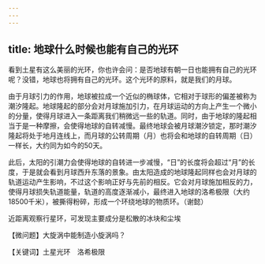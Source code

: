 ```yaml
---
---
---
```

title: 地球什么时候也能有自己的光环
---




看到土星有这么美丽的光环，你也许会问：是否地球有朝一日也能拥有自己的光环呢？没错，地球也将拥有自己的光环。这个光环的原料，就是我们的月球。

由于月球引力的作用，地球被拉成一个近似的椭球体，它相对于球形的偏差被称为潮汐隆起。地球隆起的部分会对月球施加引力，在月球运动的方向上产生一个微小的分量，使得月球进入一条距离我们稍微远一些的轨道。同时，由于地球的隆起相当于是一种摩擦，会使得地球的自转减慢。最终地球会被月球潮汐锁定，那时潮汐隆起将处于地月连线上，而月球的公转周期（月）也将会和地球的自转周期（日）一样长，大约同为如今的50天。

此后，太阳的引潮力会使得地球的自转进一步减慢，“日”的长度将会超过“月”的长度，于是就会看到月球西升东落的景象。由太阳造成的地球隆起同样也会对月球的轨道运动产生影响，不过这个影响正好与先前的相反。它会对月球施加相反的力，使得月球损失轨道能量，轨道的高度逐渐减小，最终进入地球的洛希极限（大约18500千米），被撕得粉碎，形成一个环绕地球的物质环。（谢懿）

近距离观察行星环，可发现主要成分是松散的冰块和尘埃





【微问题】大旋涡中能制造小旋涡吗？

【关键词】土星光环　洛希极限